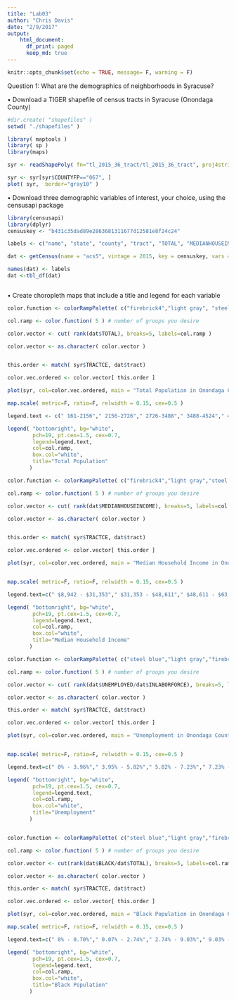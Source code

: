 ```yaml
---
title: "Lab03"
author: "Chris Davis"
date: "2/9/2017"
output: 
    html_document:
      df_print: paged
      keep_md: true
---
```



```r
knitr::opts_chunk$set(echo = TRUE, message= F, warning = F)
```



Question 1: What are the demographics of neighborhoods in Syracuse? 

•	Download a TIGER shapefile of census tracts in Syracuse (Onondaga County)

```r
#dir.create( "shapefiles" )
setwd( "./shapefiles" )

library( maptools )
library( sp )
library(maps)

syr <- readShapePoly( fn="tl_2015_36_tract/tl_2015_36_tract", proj4string=CRS("+proj=longlat +datum=WGS84") ) #had to download manually

syr <- syr[syr$COUNTYFP=="067", ]
plot( syr,  border="gray10" )
```

•	Download three demographic variables of interest, your choice, using the censusapi package

```r
library(censusapi)
library(dplyr)
censuskey <- "b431c35dad89e2863681311677d12581e8f24c24"

labels <- c("name", "state", "county", "tract", "TOTAL", "MEDIANHOUSEINCOME", "BLACK", "UNEMPLOYED", "INLABORFORCE", "POVERTY")

dat <- getCensus(name = "acs5", vintage = 2015, key = censuskey, vars = c("NAME","B01001_001E", "B19013_001E", "B01001B_001E", "B23025_005E", "B23025_002E", "B17001_002E"), region = "tract:*", regionin = "state: 36 + county:067")

names(dat) <- labels
dat <-tbl_df(dat)



```

•	Create choropleth maps that include a title and legend for each variable
```r
color.function <- colorRampPalette( c("firebrick4","light gray", "steel blue") ) 

col.ramp <- color.function( 5 ) # number of groups you desire

color.vector <- cut( rank(dat$TOTAL), breaks=5, labels=col.ramp )

color.vector <- as.character( color.vector )


this.order <- match( syr$TRACTCE, dat$tract)

color.vec.ordered <- color.vector[ this.order ]

plot(syr, col=color.vec.ordered, main = "Total Population in Onondaga County: Note How Unhelpful")

map.scale( metric=F, ratio=F, relwidth = 0.15, cex=0.5 )

legend.text <- c(" 161-2156"," 2156-2726"," 2726-3488"," 3488-4524"," 4524-7790")

legend( "bottomright", bg="white",
        pch=19, pt.cex=1.5, cex=0.7,
        legend=legend.text, 
        col=col.ramp, 
        box.col="white",
        title="Total Population" 
       )

```


```r
color.function <- colorRampPalette( c("firebrick4","light gray","steel blue") )  

col.ramp <- color.function( 5 ) # number of groups you desire

color.vector <- cut( rank(dat$MEDIANHOUSEINCOME), breaks=5, labels=col.ramp )

color.vector <- as.character( color.vector )


this.order <- match( syr$TRACTCE, dat$tract)

color.vec.ordered <- color.vector[ this.order ]

plot(syr, col=color.vec.ordered, main = "Median Household Income in Onondaga County")


map.scale( metric=F, ratio=F, relwidth = 0.15, cex=0.5 )

legend.text=c(" $8,942 - $31,353"," $31,353 - $48,611"," $48,611 - $63,013"," $63,013 - $75,357"," $75,357 - $125,724")

legend( "bottomright", bg="white",
        pch=19, pt.cex=1.5, cex=0.7,
        legend=legend.text, 
        col=col.ramp, 
        box.col="white",
        title="Median Household Income" 
       )

```

```r
color.function <- colorRampPalette( c("steel blue","light gray","firebrick4" ) ) 

col.ramp <- color.function( 5 ) # number of groups you desire

color.vector <- cut( rank(dat$UNEMPLOYED/dat$INLABORFORCE), breaks=5, labels=col.ramp )

color.vector <- as.character( color.vector )

this.order <- match( syr$TRACTCE, dat$tract)

color.vec.ordered <- color.vector[ this.order ]

plot(syr, col=color.vec.ordered, main = "Unemployment in Onondaga County")


map.scale( metric=F, ratio=F, relwidth = 0.15, cex=0.5 )

legend.text=c(" 0% - 3.96%"," 3.95% - 5.82%"," 5.82% - 7.23%"," 7.23% - 10.44%"," 10.44% - 32.81%")

legend( "bottomright", bg="white",
        pch=19, pt.cex=1.5, cex=0.7,
        legend=legend.text, 
        col=col.ramp, 
        box.col="white",
        title="Unemployment" 
       )



```


```r
color.function <- colorRampPalette( c("steel blue","light gray","firebrick4" ) ) 

col.ramp <- color.function( 5 ) # number of groups you desire

color.vector <- cut(rank(dat$BLACK/dat$TOTAL), breaks=5, labels=col.ramp )

color.vector <- as.character( color.vector )

this.order <- match( syr$TRACTCE, dat$tract)

color.vec.ordered <- color.vector[ this.order ]

plot(syr, col=color.vec.ordered, main = "Black Population in Onondaga County")

map.scale( metric=F, ratio=F, relwidth = 0.15, cex=0.5 )

legend.text=c(" 0% - 0.70%"," 0.07% - 2.74%"," 2.74% - 9.03%"," 9.03% - 23.99%"," 23.99% - 85.58%")

legend( "bottomright", bg="white",
        pch=19, pt.cex=1.5, cex=0.7,
        legend=legend.text, 
        col=col.ramp, 
        box.col="white",
        title="Black Population" 
       )
```


